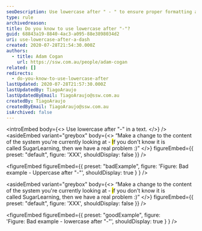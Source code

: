 ```yaml
---
seoDescription: Use lowercase after " - " to ensure proper formatting and readability.
type: rule
archivedreason:
title: Do you know to use lowercase after "-"?
guid: 68843a19-8840-4ac3-a095-88e3898034d2
uri: use-lowercase-after-a-dash
created: 2020-07-28T21:54:30.000Z
authors:
  - title: Adam Cogan
    url: https://ssw.com.au/people/adam-cogan
related: []
redirects:
  - do-you-know-to-use-lowercase-after
lastUpdated: 2020-07-28T21:57:30.000Z
lastUpdatedBy: TiagoAraujo
lastUpdatedByEmail: TiagoAraujo@ssw.com.au
createdBy: TiagoAraujo
createdByEmail: TiagoAraujo@ssw.com.au
isArchived: false
---
```


<introEmbed
  body={<>
Use lowercase after "-" in a text.
  </>}
/>
<asideEmbed
  variant="greybox"
  body={<>
    “Make a change to the content of the system you're currently looking at - <mark>I</mark>f you don't know it is called SugarLearning, then we have a real problem :)”
  </>}
  figureEmbed={{
    preset: "default",
    figure: 'XXX',
    shouldDisplay: false
  }}
/>

<figureEmbed figureEmbed={{
  preset: "badExample",
  figure: 'Figure: Bad example - Uppercase after "-"',
  shouldDisplay: true
} } />


<asideEmbed
  variant="greybox"
  body={<>
    “Make a change to the content of the system you're currently looking at - <mark>i</mark>f you don't know it is called SugarLearning, then we have a real problem :)”
  </>}
  figureEmbed={{
    preset: "default",
    figure: 'XXX',
    shouldDisplay: false
  }}
/>

<figureEmbed figureEmbed={{
  preset: "goodExample",
  figure: 'Figure: Bad example - lowercase after "-"',
  shouldDisplay: true
} } />
